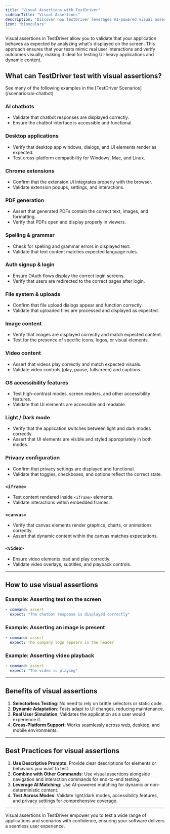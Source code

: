 ```yaml
---
title: "Visual Assertions with TestDriver"
sidebarTitle: "Visual Assertions"
description: "Discover how TestDriver leverages AI-powered visual assertions to validate UI behavior and enhance end-to-end testing."
icon: "binoculars"
---
```


Visual assertions in TestDriver allow you to validate that your application behaves as expected by analyzing what's displayed on the screen. This approach ensures that your tests mimic real user interactions and verify outcomes visually, making it ideal for testing UI-heavy applications and dynamic content.

## What can TestDriver test with visual assertions?

<Info>
    See many of the following examples in the [TestDriver Scenarios](/scenarios/ai-chatbot)
</Info>

### AI chatbots
  - Validate that chatbot responses are displayed correctly.
  - Ensure the chatbot interface is accessible and functional.

### Desktop applications
  - Verify that desktop app windows, dialogs, and UI elements render as expected.
  - Test cross-platform compatibility for Windows, Mac, and Linux.

### Chrome extensions
  - Confirm that the extension UI integrates properly with the browser.
  - Validate extension popups, settings, and interactions.

### PDF generation
  - Assert that generated PDFs contain the correct text, images, and formatting.
  - Verify that PDFs open and display properly in viewers.

### Spelling & grammar
  - Check for spelling and grammar errors in displayed text.
  - Validate that text content matches expected language rules.

### Auth signup & login
  - Ensure OAuth flows display the correct login screens.
  - Verify that users are redirected to the correct pages after login.

### File system & uploads
  - Confirm that file upload dialogs appear and function correctly.
  - Validate that uploaded files are processed and displayed as expected.

### Image content
  - Verify that images are displayed correctly and match expected content.
  - Test for the presence of specific icons, logos, or visual elements.

### Video content
  - Assert that videos play correctly and match expected visuals.
  - Validate video controls (play, pause, fullscreen) and captions.

### OS accessibility features
  - Test high-contrast modes, screen readers, and other accessibility features.
  - Validate that UI elements are accessible and readable.

### Light / Dark mode
  - Verify that the application switches between light and dark modes correctly.
  - Assert that UI elements are visible and styled appropriately in both modes.

### Privacy configuration
  - Confirm that privacy settings are displayed and functional.
  - Validate that toggles, checkboxes, and options reflect the correct state.

### `<iframe>`
  - Test content rendered inside `<iframe>` elements.
  - Validate interactions within embedded frames.

### `<canvas>`
  - Verify that canvas elements render graphics, charts, or animations correctly.
  - Assert that dynamic content within the canvas matches expectations.

### `<video>`
  - Ensure video elements load and play correctly.
  - Validate video overlays, subtitles, and playback controls.

---

## How to use visual assertions

### Example: Asserting text on the screen

```yaml
- command: assert
  expect: "The chatbot response is displayed correctly"

```

### Example: Asserting an image is present

```yaml
- command: assert
  expect: The company logo appears in the header
```

### Example: Asserting video playback

```yaml
- command: assert
  expect: "The video is playing"

```
---

## Benefits of visual assertions

1. **Selectorless Testing**: No need to rely on brittle selectors or static code.
2. **Dynamic Adaptation**: Tests adapt to UI changes, reducing maintenance.
3. **Real User Simulation**: Validates the application as a user would experience it.
4. **Cross-Platform Support**: Works seamlessly across web, desktop, and mobile environments.

---

## Best Practices for visual assertions

1. **Use Descriptive Prompts**: Provide clear descriptions for elements or behaviors you want to test.
2. **Combine with Other Commands**: Use visual assertions alongside navigation and interaction commands for end-to-end testing.
3. **Leverage AI Matching**: Use AI-powered matching for dynamic or non-deterministic content.
4. **Test Across Modes**: Validate light/dark modes, accessibility features, and privacy settings for comprehensive coverage.

---

Visual assertions in TestDriver empower you to test a wide range of applications and scenarios with confidence, ensuring your software delivers a seamless user experience.
